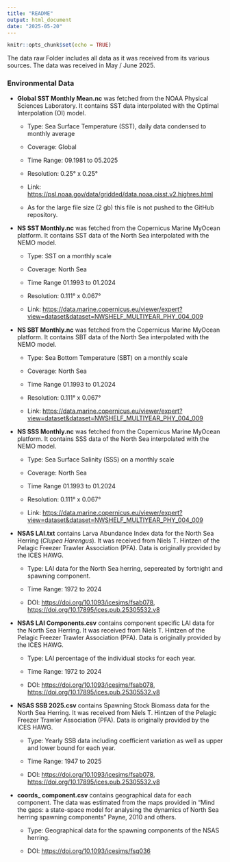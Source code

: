 ```yaml
---
title: "README"
output: html_document
date: "2025-05-20"
---
```


```r
knitr::opts_chunk$set(echo = TRUE)
```

The data raw Folder includes all data as it was received from its various sources. The data was received in May / June 2025.

### Environmental Data

-   **Global SST Monthly Mean.nc** was fetched from the NOAA Physical Sciences Laboratory. It contains SST data interpolated with the Optimal Interpolation (OI) model.

    -   Type: Sea Surface Temperature (SST), daily data condensed to monthly average

    -   Coverage: Global

    -   Time Range: 09.1981 to 05.2025

    -   Resolution: 0.25° x 0.25°

    -   Link: <https://psl.noaa.gov/data/gridded/data.noaa.oisst.v2.highres.html>

    -   As for the large file size (2 gb) this file is not pushed to the GitHub repository.

-   **NS SST Monthly.nc** was fetched from the Copernicus Marine MyOcean platform. It contains SST data of the North Sea interpolated with the NEMO model.

    -   Type: SST on a monthly scale

    -   Coverage: North Sea

    -   Time Range 01.1993 to 01.2024

    -   Resolution: 0.111° x 0.067°

    -   Link: <https://data.marine.copernicus.eu/viewer/expert?view=dataset&dataset=NWSHELF_MULTIYEAR_PHY_004_009>

-   **NS SBT Monthly.nc** was fetched from the Copernicus Marine MyOcean platform. It contains SBT data of the North Sea interpolated with the NEMO model.

    -   Type: Sea Bottom Temperature (SBT) on a monthly scale

    -   Coverage: North Sea

    -   Time Range 01.1993 to 01.2024

    -   Resolution: 0.111° x 0.067°

    -   Link: <https://data.marine.copernicus.eu/viewer/expert?view=dataset&dataset=NWSHELF_MULTIYEAR_PHY_004_009>

-   **NS SSS Monthly.nc** was fetched from the Copernicus Marine MyOcean platform. It contains SSS data of the North Sea interpolated with the NEMO model.

    -   Type: Sea Surface Salinity (SSS) on a monthly scale

    -   Coverage: North Sea

    -   Time Range 01.1993 to 01.2024

    -   Resolution: 0.111° x 0.067°

    -   Link: <https://data.marine.copernicus.eu/viewer/expert?view=dataset&dataset=NWSHELF_MULTIYEAR_PHY_004_009>

-   **NSAS LAI.txt** contains Larva Abundance Index data for the North Sea Herring (*Clupea Harengus*). It was received from Niels T. Hintzen of the Pelagic Freezer Trawler Association (PFA). Data is originally provided by the ICES HAWG.

    -   Type: LAI data for the North Sea herring, sepereated by fortnight and spawning component.

    -   Time Range: 1972 to 2024

    -   DOI: <https://doi.org/10.1093/icesjms/fsab078>, <https://doi.org/10.17895/ices.pub.25305532.v8>

-   **NSAS LAI Components.csv** contains component specific LAI data for the North Sea Herring. It was received from Niels T. Hintzen of the Pelagic Freezer Trawler Association (PFA). Data is originally provided by the ICES HAWG.

    -   Type: LAI percentage of the individual stocks for each year.

    -   Time Range: 1972 to 2024

    -   DOI: <https://doi.org/10.1093/icesjms/fsab078>, <https://doi.org/10.17895/ices.pub.25305532.v8>

-   **NSAS SSB 2025.csv** contains Spawning Stock Biomass data for the North Sea Herring. It was received from Niels T. Hintzen of the Pelagic Freezer Trawler Association (PFA). Data is originally provided by the ICES HAWG.

    -   Type: Yearly SSB data including coefficient variation as well as upper and lower bound for each year.

    -   Time Range: 1947 to 2025

    -   DOI: <https://doi.org/10.1093/icesjms/fsab078>, <https://doi.org/10.17895/ices.pub.25305532.v8>

-   **coords\_ component.csv** contains geographical data for each component. The data was estimated from the maps provided in "Mind the gaps: a state-space model for analysing the dynamics of North Sea herring spawning components" Payne, 2010 and others.

    -   Type: Geographical data for the spawning components of the NSAS herring.

    -   DOI: <https://doi.org/10.1093/icesjms/fsq036>
